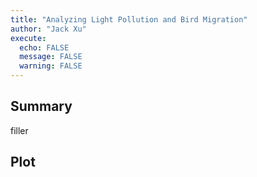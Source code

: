 ```yaml
---
title: "Analyzing Light Pollution and Bird Migration"
author: "Jack Xu"
execute:
  echo: FALSE
  message: FALSE
  warning: FALSE
---
```


## Summary
filler

## Plot
```r

```